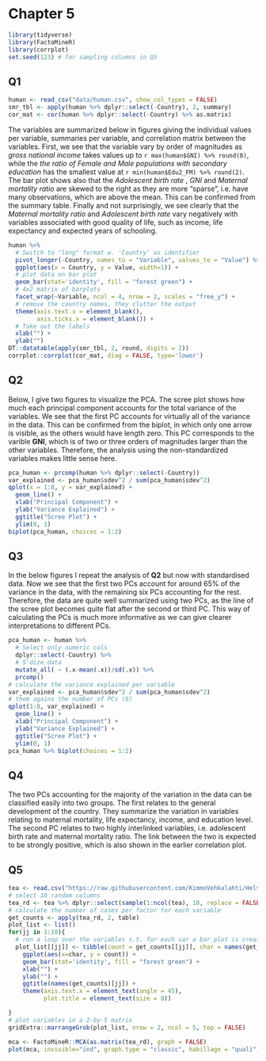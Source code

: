 # Chapter 5

```r
library(tidyverse)
library(FactoMineR)
library(corrplot)
set.seed(123) # for sampling columns in Q5
``` 

## Q1
```r
human <- read_csv("data/human.csv", show_col_types = FALSE)
smr_tbl <- apply(human %>% dplyr::select(-Country), 2, summary)
cor_mat <- cor(human %>% dplyr::select(-Country) %>% as.matrix)
```
The variables are summarized below in figures giving the individual values per variable, summaries per variable, and correlation matrix between the variables. First, we see that the variable vary by order of magnitudes as *gross national income* takes values up to `r max(human$GNI) %>% round(0)`, while the *the ratio of Female and Male populations with secondary education* has the smallest value at `r min(human$Edu2_FM) %>% round(2)`. The bar plot shows also that the *Adolescent birth rate* , *GNI* and *Maternal mortality ratio* are skewed to the right as they are more "sparse", i.e. have many observations, which are above the mean. This can be confirmed from the summary table. Finally and not surprisingly, we see clearly that the *Maternal mortality ratio* and *Adolescent birth rate* vary negatively with variables associated with good quality of life, such as income, life expectancy and expected years of schooling.

```r
human %>%
  # Switch to "long" format w. 'Country' as identifier
  pivot_longer(-Country, names_to = "Variable", values_to = "Value") %>% 
  ggplot(aes(x = Country, y = Value, width=1)) + 
  # plot data on bar plot
  geom_bar(stat='identity', fill = "forest green") + 
  # 4x2 matrix of barplots
  facet_wrap(~Variable, ncol = 4, nrow = 2, scales = "free_y") +
  # remove the country names, they clutter the output
  theme(axis.text.x = element_blank(),
        axis.ticks.x = element_blank()) +
  # Take out the labels
  xlab("") +
  ylab("")
DT::datatable(apply(smr_tbl, 2, round, digits = 2))
corrplot::corrplot(cor_mat, diag = FALSE, type='lower')
```

## Q2

Below, I give two figures to visualize the PCA. The scree plot shows how much each principal component accounts for the total variance of the variables. We see that the first PC accounts for virtually all of the variance in the data. This can be confirmed from the biplot, in which only one arrow is visible, as the others would have length zero. This PC corresponds to the varible **GNI**, which is of two or three orders of magnitudes larger than the other variables. Therefore, the analysis using the non-standardized variables makes little sense here.  

```r
pca_human <- prcomp(human %>% dplyr::select(-Country))
var_explained <- pca_human$sdev^2 / sum(pca_human$sdev^2)
qplot(x = 1:8, y = var_explained) + 
  geom_line() + 
  xlab("Principal Component") + 
  ylab("Variance Explained") +
  ggtitle("Scree Plot") +
  ylim(0, 1)
biplot(pca_human, choices = 1:2)
```

## Q3

In the below figures I repeat the analysis of **Q2** but now with standardised data. Now we see that the first two PCs account for around 65% of the variance in the data, with the remaining six PCs accounting for the rest. Therefore, the data are quite well summarized using two PCs, as the line of the scree plot becomes quite flat after the second or third PC. This way of calculating the PCs is much more informative as we can give clearer interpretations to different PCs.

```r
pca_human <- human %>% 
  # Select only numeric cols
  dplyr::select(-Country) %>% 
  # S'dize data
  mutate_all( ~ (.x-mean(.x))/sd(.x)) %>% 
  prcomp() 
# calculate the variance explained per variable
var_explained <- pca_human$sdev^2 / sum(pca_human$sdev^2)
# them agains the number of PCs (8)
qplot(1:8, var_explained) + 
  geom_line() + 
  xlab("Principal Component") + 
  ylab("Variance Explained") +
  ggtitle("Scree Plot") +
  ylim(0, 1)
pca_human %>% biplot(choices = 1:2)
```

## Q4

The two PCs accounting for the majority of the variation in the data can be classified easily into two groups. The first relates to the general development of the country. They summarize the variation in variables relating to maternal mortality, life expectancy, income, and education level. The second PC relates to two highly interlinked variables, i.e. adolescent birth rate and maternal mortality ratio. The link between the two is expected to be strongly positive, which is also shown in the earlier correlation plot.

## Q5

```r
tea <- read.csv("https://raw.githubusercontent.com/KimmoVehkalahti/Helsinki-Open-Data-Science/master/datasets/tea.csv", stringsAsFactors = TRUE)
# select 10 random columns
tea_rd <- tea %>% dplyr::select(sample(1:ncol(tea), 10, replace = FALSE))
# calculate the number of cases per factor for each variable
get_counts <- apply(tea_rd, 2, table)
plot_list <- list()
for(jj in 1:10){
  # run a loop over the variables s.t. for each var a bar plot is created
  plot_list[[jj]] <- tibble(count = get_counts[[jj]], char = names(get_counts[[jj]])) %>%
    ggplot(aes(x=char, y = count)) +
    geom_bar(stat='identity', fill = "forest green") +
    xlab("") +
    ylab("") +
    ggtitle(names(get_counts)[jj]) +
    theme(axis.text.x = element_text(angle = 45),
          plot.title = element_text(size = 8))

}
# plot variables in a 2-by-5 matrix
gridExtra::marrangeGrob(plot_list, nrow = 2, ncol = 5, top = FALSE)
```

```r
mca <- FactoMineR::MCA(as.matrix(tea_rd), graph = FALSE)
plot(mca, invisible="ind", graph.type = "classic", habillage = "quali")

```

